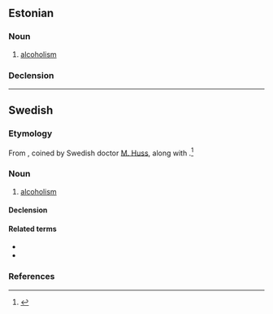 ==Estonian==
{{wikipedia|lang=et}}

===Noun===
{{et-noun|alkoholismi|alkoholismi}}
# [[alcoholism]]

===Declension===
{{et-decl-riik|alkoholism|alkoholism|i}}
----

==Swedish==
{{wikipedia|lang=sv}}

===Etymology===
From {{suffix|sv|alkohol|ism}}, coined by Swedish doctor [[:sv:w:M. Huss|M. Huss]], along with {{cog|NL.|alcoholismus}}.<ref>{{R:SAOB online}}</ref>

===Noun===
{{sv-noun|c}}
# [[alcoholism]]

====Declension====
{{sv-noun-unc-irreg-c|2=alkoholismen}}

====Related terms====
* {{l|sv|alkohol}}
* {{l|sv|alkoholist}}

===References===
<references/>